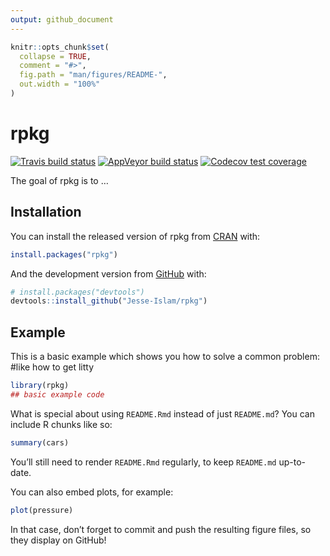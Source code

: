 ```yaml
---
output: github_document
---
```


<!-- README.md is generated from README.Rmd. Please edit that file -->

```r
knitr::opts_chunk$set(
  collapse = TRUE,
  comment = "#>",
  fig.path = "man/figures/README-",
  out.width = "100%"
)
```
# rpkg

<!-- badges: start -->
[![Travis build status](https://travis-ci.org/Jesse-Islam/rpkg.svg?branch=master)](https://travis-ci.org/Jesse-Islam/rpkg)
[![AppVeyor build status](https://ci.appveyor.com/api/projects/status/github/Jesse-Islam/rpkg?branch=master&svg=true)](https://ci.appveyor.com/project/Jesse-Islam/rpkg)
[![Codecov test coverage](https://codecov.io/gh/Jesse-Islam/rpkg/branch/master/graph/badge.svg)](https://codecov.io/gh/Jesse-Islam/rpkg?branch=master)
<!-- badges: end -->

The goal of rpkg is to ...

## Installation

You can install the released version of rpkg from [CRAN](https://CRAN.R-project.org) with:

``` r
install.packages("rpkg")
```

And the development version from [GitHub](https://github.com/) with:

``` r
# install.packages("devtools")
devtools::install_github("Jesse-Islam/rpkg")
```
## Example

This is a basic example which shows you how to solve a common problem:
#like how to get litty

```r
library(rpkg)
## basic example code
```

What is special about using `README.Rmd` instead of just `README.md`? You can include R chunks like so:

```r
summary(cars)
```

You'll still need to render `README.Rmd` regularly, to keep `README.md` up-to-date.

You can also embed plots, for example:

```r
plot(pressure)
```

In that case, don't forget to commit and push the resulting figure files, so they display on GitHub!
